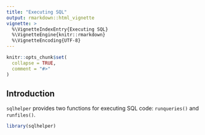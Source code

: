 ```yaml
---
title: "Executing SQL"
output: rmarkdown::html_vignette
vignette: >
  %\VignetteIndexEntry{Executing SQL}
  %\VignetteEngine{knitr::rmarkdown}
  %\VignetteEncoding{UTF-8}
---
```


```r
knitr::opts_chunk$set(
  collapse = TRUE,
  comment = "#>"
)
```
## Introduction

`sqlhelper` provides two functions for executing SQL code: `runqueries()` and `runfiles()`.


```r
library(sqlhelper)
```
